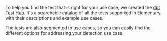 To help you find the test that is right for your use case, we created the [dbt Test Hub](https://www.elementary-data.com/dbt-test-hub).
It's a searchable catalog of all the tests supported in Elementary, with their descriptions and example use cases.

The tests are also segmented to use cases, so you can easily find the different options for addressing your detection use case. 